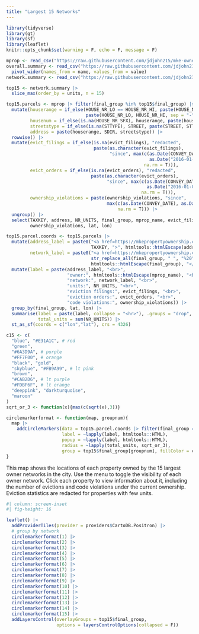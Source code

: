 ```yaml
---
title: "Largest 15 Networks"
---
```


```r
library(tidyverse)
library(gt)
library(sf)
library(leaflet)
knitr::opts_chunk$set(warning = F, echo = F, message = F)

mprop <- read_csv("https://raw.githubusercontent.com/jdjohn215/mke-owner-networks/main/data/LandlordProperties-with-OwnerNetworks.csv")
overall.summary <- read_csv("https://raw.githubusercontent.com/jdjohn215/mke-owner-networks/main/data/overall-summary-stats.csv") |>
  pivot_wider(names_from = name, values_from = value)
network.summary <- read_csv("https://raw.githubusercontent.com/jdjohn215/mke-owner-networks/main/data/Landlord-network-summary-statistics.csv")

top15 <- network.summary |> 
  slice_max(order_by = units, n = 15)

top15.parcels <- mprop |> filter(final_group %in% top15$final_group) |>
  mutate(houserange = if_else(HOUSE_NR_LO == HOUSE_NR_HI, paste(HOUSE_NR_LO), 
                              paste(HOUSE_NR_LO, HOUSE_NR_HI, sep = "-")),
         housenum = if_else(is.na(HOUSE_NR_SFX), houserange, paste(houserange, HOUSE_NR_SFX)),
         streetstype = if_else(is.na(STTYPE), STREET, paste(STREET, STTYPE)),
         address = paste(houserange, SDIR, streetstype)) |>
  rowwise() |>
  mutate(evict_filings = if_else(is.na(evict_filings), "redacted", 
                                 paste(as.character(evict_filings),
                                       "since", max(c(as.Date(CONVEY_DATE),
                                                      as.Date("2016-01-01")),
                                                    na.rm = T))),
         evict_orders = if_else(is.na(evict_orders), "redacted", 
                                paste(as.character(evict_orders),
                                      "since", max(c(as.Date(CONVEY_DATE),
                                                     as.Date("2016-01-01")),
                                                   na.rm = T))),
         ownership_violations = paste(ownership_violations, "since",
                                      max(c(as.Date(CONVEY_DATE), as.Date("2017-01-01")),
                                          na.rm = T))) |>
  ungroup() |>
  select(TAXKEY, address, NR_UNITS, final_group, mprop_name, evict_filings, evict_orders,
         ownership_violations, lat, lon)

top15.parcel.coords <- top15.parcels |>
  mutate(address_label = paste0("<a href=https://mkepropertyownership.com/properties/",
                                TAXKEY, ">", htmltools::htmlEscape(address), "</a>"),
         network_label = paste0("<a href=https://mkepropertyownership.com/owner_groups/",
                                str_replace_all(final_group, " ", "%20"), ">",
                                htmltools::htmlEscape(final_group), "</a>")) |>
  mutate(label = paste(address_label, "<br>",
                       "owner:", htmltools::htmlEscape(mprop_name), "<br>",
                       "network:", network_label, "<br>",
                       "units:", NR_UNITS, "<br>",
                       "eviction filings:", evict_filings, "<br>",
                       "eviction orders:", evict_orders, "<br>",
                       "code violations:", ownership_violations)) |>
  group_by(final_group, lat, lon) |>
  summarise(label = paste(label, collapse = "<hr>"), .groups = "drop",
            total_units = sum(NR_UNITS)) |>
  st_as_sf(coords = c("lon","lat"), crs = 4326)

c15 <- c(
  "blue", "#E31A1C", # red
  "green",
  "#6A3D9A", # purple
  "#FF7F00", # orange
  "black", "gold",
  "skyblue", "#FB9A99", # lt pink
  "brown",
  "#CAB2D6", # lt purple
  "#FDBF6F", # lt orange
  "deeppink", "darkturquoise",
  "maroon"
)
sqrt_or_3 <- function(x){max(c(sqrt(x),3))}

circlemarkerformat <- function(map, groupnum){
  map |>
    addCircleMarkers(data = top15.parcel.coords |> filter(final_group == top15$final_group[groupnum]),
                     label = ~lapply(label, htmltools::HTML),
                     popup = ~lapply(label, htmltools::HTML),
                     radius = ~lapply(total_units, sqrt_or_3),
                     group = top15$final_group[groupnum], fillColor = c15[groupnum], color = c15[groupnum])
}
```

This map shows the locations of each property owned by the 15 largest owner networks in the city. Use the menu to toggle the visibility of each owner network. Click each property to view information about it, including the number of evictions and code violations under the current ownership. Eviction statistics are redacted for properties with few units.

```r
#| column: screen-inset
#| fig-height: 16

leaflet() |>
  addProviderTiles(provider = providers$CartoDB.Positron) |>
  # group by network
  circlemarkerformat(1) |>
  circlemarkerformat(2) |>
  circlemarkerformat(3) |>
  circlemarkerformat(4) |>
  circlemarkerformat(5) |>
  circlemarkerformat(6) |>
  circlemarkerformat(7) |>
  circlemarkerformat(8) |>
  circlemarkerformat(9) |>
  circlemarkerformat(10) |>
  circlemarkerformat(11) |>
  circlemarkerformat(12) |>
  circlemarkerformat(13) |>
  circlemarkerformat(14) |>
  circlemarkerformat(15) |>
  addLayersControl(overlayGroups = top15$final_group,
                   options = layersControlOptions(collapsed = F))
```
